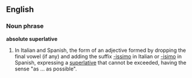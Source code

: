 ==English==
===Noun phrase===
'''absolute superlative'''

#In Italian and Spanish, the form of an adjective formed by dropping the final vowel (if any) and adding the suffix [[-issimo]] in Italian or [[-isimo]] in Spanish, expressing a [[superlative]] that cannot be exceeded, having the sense "as ... as possible".

<!--also used in any other languages?-->
